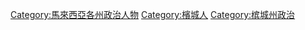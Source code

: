 [[Category:馬來西亞各州政治人物|Category:馬來西亞各州政治人物]]
[[Category:檳城人|Category:檳城人]]
[[Category:槟城州政治|Category:槟城州政治]]